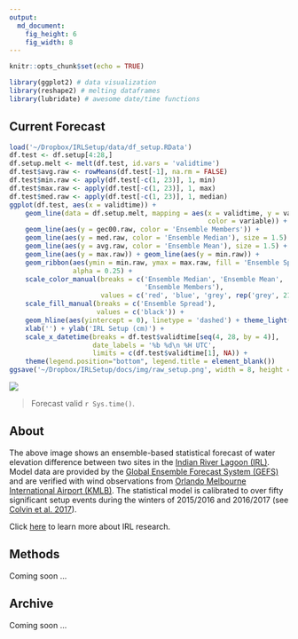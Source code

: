```yaml
---
output:
  md_document:
    fig_height: 6
    fig_width: 8
---
```


```r
knitr::opts_chunk$set(echo = TRUE)
```

```r
library(ggplot2) # data visualization
library(reshape2) # melting dataframes
library(lubridate) # awesome date/time functions
```

## Current Forecast

```r
load('~/Dropbox/IRLSetup/data/df_setup.RData')
df.test <- df.setup[4:28,]
df.setup.melt <- melt(df.test, id.vars = 'validtime')
df.test$avg.raw <- rowMeans(df.test[-1], na.rm = FALSE)
df.test$min.raw <- apply(df.test[-c(1, 23)], 1, min)
df.test$max.raw <- apply(df.test[-c(1, 23)], 1, max)
df.test$med.raw <- apply(df.test[-c(1, 23)], 1, median)
ggplot(df.test, aes(x = validtime)) + 
    geom_line(data = df.setup.melt, mapping = aes(x = validtime, y = value, 
                                                  color = variable)) + 
    geom_line(aes(y = gec00.raw, color = 'Ensemble Members')) + 
    geom_line(aes(y = med.raw, color = 'Ensemble Median'), size = 1.5) + 
    geom_line(aes(y = avg.raw, color = 'Ensemble Mean'), size = 1.5) + 
    geom_line(aes(y = max.raw)) + geom_line(aes(y = min.raw)) + 
    geom_ribbon(aes(ymin = min.raw, ymax = max.raw, fill = 'Ensemble Spread'), 
                alpha = 0.25) + 
    scale_color_manual(breaks = c('Ensemble Median', 'Ensemble Mean', 
                                  'Ensemble Members'), 
                       values = c('red', 'blue', 'grey', rep('grey', 21))) +
    scale_fill_manual(breaks = c('Ensemble Spread'), 
                      values = c('black')) +
    geom_hline(aes(yintercept = 0), linetype = 'dashed') + theme_light() + 
    xlab('') + ylab('IRL Setup (cm)') + 
    scale_x_datetime(breaks = df.test$validtime[seq(4, 28, by = 4)], 
                     date_labels = '%b %d\n %H UTC', 
                     limits = c(df.test$validtime[1], NA)) +
    theme(legend.position="bottom", legend.title = element_blank())
ggsave('~/Dropbox/IRLSetup/docs/img/raw_setup.png', width = 8, height = 6, units = 'in', dpi = 150)
```
![](img/raw_setup.png)

> Forecast valid `r Sys.time()`.

## About
The above image shows an ensemble-based statistical forecast of water elevation difference between two sites in the [Indian River Lagoon (IRL)](https://en.wikipedia.org/wiki/Indian_River_Lagoon). Model data are provided by the [Global Ensemble Forecast System (GEFS)](https://www.ncdc.noaa.gov/data-access/model-data/model-datasets/global-ensemble-forecast-system-gefs) and are verified with wind observations from [Orlando Melbourne International Airport (KMLB)](https://en.wikipedia.org/wiki/Orlando_Melbourne_International_Airport). The statistical model is calibrated to over fifty significant setup events during the winters of 2015/2016 and 2016/2017 (see [Colvin et al. 2017]()).

Click [here](irl.html) to learn more about IRL research.

## Methods

Coming soon ...

## Archive

Coming soon ...